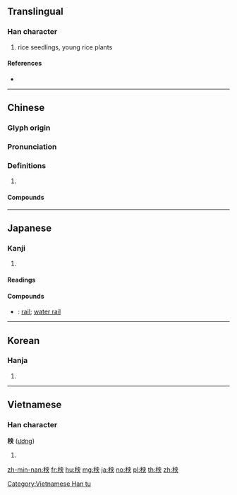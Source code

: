 {{character info/new}}
==Translingual==

===Han character===
{{Han char|rn=115|rad=禾|as=05|sn=10|four=25930|canj=HDLBK|ids=⿰禾央}}

# rice seedlings, young rice plants

====References====
* {{Han ref|kx=0851.320|dkj=24996|dj=1276.010|hdz=42599.060|uh=79E7}}

----

==Chinese==
{{zh-forms}}

===Glyph origin===
{{Han etym}}

===Pronunciation===
{{zh-pron
|m=yāng
|c=joeng1
|mn=qz,xm:iong/xm,zz:iang/qz,tw,xm,zz:ng/twv,xm:iuⁿ
|mn_note=iong/iang - literary; iuⁿ/ng - vernacular
|mc=y
|oc=y
|cat=
}}

===Definitions===
{{zh-hanzi}}

# {{rfdef|zh}}

====Compounds====
{{zh-der|不論秧子|串秧兒|分秧|塌秧兒|外秧兒|家秧子|念秧|拉秧|插秧|插秧機|撓秧|旱秧田|架秧子|栽秧|瓜秧|秧子|秧歌|秧歌劇|秧田|秧秧蹌蹌|秧腳|秧苗|秧針|秧雞|秧馬|秧齡|花秧兒|菜秧|蒔秧|魚秧}}

----

==Japanese==

===Kanji===
{{ja-kanji|grade=|rs=禾05}}

# {{defn|lang=ja|sort=禾05}}

====Readings====
{{ja-readings|goon=[[おう]] (ō)|kanon=[[よう]] (yō)|kun=[[なえ]] (nae), [[うえる]] (ueru)}}

====Compounds====
{{der-top|Compounds}}
* {{ja-r|秧鶏|くいな}}: [[rail]]; [[water rail]]
{{der-bottom}}

----

==Korean==

===Hanja===
{{ko-hanja|hangeul=앙|eumhun=|rv=ang|mr=ang|y=ang}}

# {{defn|lang=ko|sort=禾05}}

----

==Vietnamese==

===Han character===
'''秧''' ([[ương]])

# {{defn|lang=vi}}

[[Category:Vietnamese Han tu]]

[[zh-min-nan:秧]]
[[fr:秧]]
[[hu:秧]]
[[mg:秧]]
[[ja:秧]]
[[no:秧]]
[[pl:秧]]
[[th:秧]]
[[zh:秧]]